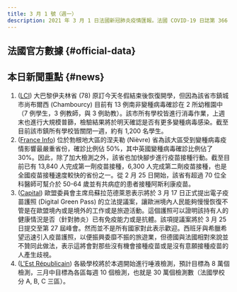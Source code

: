 ```yaml
---
title: 3 月 1 號（週一）
description: 2021 年 3 月 1 日法國新冠肺炎疫情匯報。法國 COVID-19 日誌第 366 篇。
---
```



<Subtitle date={date} />
<Figure date={date}></Figure>

## 法國官方數據 {#official-data}

<OfficialData date={date} />

## 本日新聞重點  {#news}

<SourceFb date={date} />

1. ([LCI](http://bit.ly/3q4OSBZ)) 大巴黎伊夫林省 (78) 原訂今天冬假結束後恢復開學，但因為該省市鎮城市尚布爾西 (Chambourcy) 目前有 13 例南非變種病毒確診在 2 所幼稚園中（7 例學生，3 例教師，與 3 例助教）。該市所有學校皆進行消毒作業，上週末也進行大規模普篩，檢驗結果將於明天確認是否有更多變種病毒感染。截至目前該市鎮所有學校皆關閉一週，約有 1,200 名學生。
1. ([France Info](http://bit.ly/3sDV9X8)) 位於勃根地大區的涅夫勒 (Nièvre) 省為該大區受到變種病毒疫情影響最嚴重省份，確診比例佔 50%，其中英國變種病毒確診比例佔了 30%。因此，除了加大檢測之外，該省也加快腳步進行疫苗接種行動。截至目前已有 13,840 人完成第一劑疫苗接種，6,300 人完成第二劑疫苗接種，也是全國疫苗接種速度較快的省份之一。從 2 月 25 日開始，該省有超過 70 位全科醫師可幫介於 50-64 歲並有共病症的患者接種阿斯利康疫苗。
1. ([Capital](http://bit.ly/3q762z0)) 歐盟委員會主席烏蘇拉范德萊恩表示將於 3 月 17 日正式提出電子疫苗護照 (Digital Green Pass) 的立法提議案，讓歐洲境內人民能夠慢慢恢復不管是在歐盟境內或是境外的工作或是旅遊活動。這個護照可以證明該持有人的健康情況是否（針對肺炎）已有免疫能力或是抗體。該項提議案將於 3 月 25 日提交至第 27 屆峰會。然而並不是所有國家對此表示歡迎。西班牙與希臘希望迅速引入疫苗護照，以便振興委靡不振的旅遊業，但德國與法國相對來說並不贊同此做法，表示這將會對那些沒有機會接種疫苗或是沒有意願接種疫苗的人產生歧視。
1. ([L'Est Républicain](http://bit.ly/2NISRat)) 各級學校將於本週開始進行唾液檢測，預計目標為 8 萬個檢測，三月中目標為各區每週 10 個檢測，也就是 30 萬個檢測數（法國學校分 A, B, C 三區）。
